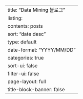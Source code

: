 ---
title: "Data Mining 블로그"
listing:
  contents: posts
  sort: "date desc"
  type: default
  date-format: "YYYY/MM/DD"
  categories: true
  sort-ui: false
  filter-ui: false
page-layout: full
title-block-banner: false
---